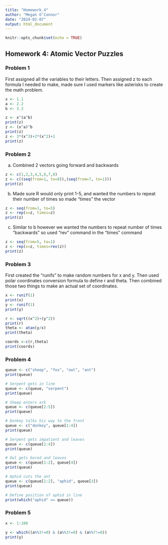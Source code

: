 ```yaml
---
title: "Homework_4"
author: "Megan O'Connor"
date: "2024-02-07"
output: html_document
---
```


```r
knitr::opts_chunk$set(echo = TRUE)
```

## Homework 4: Atomic Vector Puzzles

### Problem 1
First assigned all the variables to their letters. Then assigned z to each formula I needed to make, made sure I used markers like asterisks to create the math problem.
```r
x <- 1.1
a <- 2.2
b <- 3.3

z <- x^(a^b)
print(z)
z <- (x^a)^b
print(z)
z <- 3*(x^3)+2*(x^2)+1
print(z)
```

### Problem 2
a.
Combined 2 vectors going forward and backwards
```r
z <- c(1,2,3,4,5,6,7,8)
z <- c((seq(from=1, to=8)),(seq(from=7, to=1)))
print(z)
```
b.
Made sure R would only print 1-5, and wanted the numbers to repeat their number of times so made "times" the vector
```r
z <- seq(from=1, to=5)
z <- rep(x=z, times=z)
print(z)
```
c.
Similar to b however we wanted the numbers to repeat number of times "backwards" so used "rev" command in the "times" command
```r
z <- seq(from=5, to=1)
z <- rep(x=z, times=rev(z))
print(z)
```
### Problem 3
First created the "runifs" to make random numbers for x and y. Then used polar coordinates conversion formula to define r and theta. Then combined those two things to make an actual set of coordinates.
```r
x <- runif(1)
print(x)
y <- runif(1)
print(y)

r <- sqrt((x^2)+(y^2))
print(r)
theta <- atan(y/x)
print(theta)

coords <-c(r,theta)
print(coords)
```

### Problem 4
```r
queue <- c("sheep", "fox", "owl", "ant")
print(queue)

# Serpent gets in line
queue <- c(queue, "serpent")
print(queue)

# Sheep enters ark
queue <- c(queue[2:5])
print(queue)

# Donkey talks his way to the front
queue <- c("donkey", queue[1:4])
print(queue)

# Serpent gets impatient and leaves
queue <- c(queue[1:4])
print(queue)

# Owl gets bored and leaves
queue <- c(queue[1:2], queue[4])
print(queue)

# Aphid cuts the ant
queue <- c(queue[1:2], "aphid", queue[3])
print(queue)

# Define position of aphid in line
print(which("aphid" == queue))
```

### Problem 5
```r
x <- 1:100

y <- which((a%%3!=0) & (a%%3!=0) & (a%%7!=0))
print(y)
```